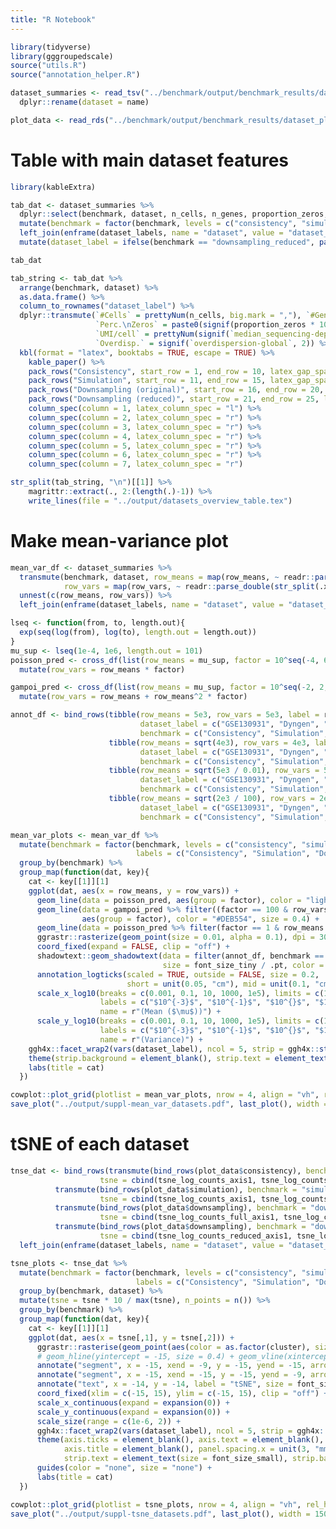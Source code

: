 ```yaml
---
title: "R Notebook"
---
```





```r
library(tidyverse)
library(gggroupedscale)
source("utils.R")
source("annotation_helper.R")
```



```r
dataset_summaries <- read_tsv("../benchmark/output/benchmark_results/dataset_summaries.tsv") %>%
  dplyr::rename(dataset = name)

plot_data <- read_rds("../benchmark/output/benchmark_results/dataset_plot_data.RDS")
```

# Table with main dataset features

```r
library(kableExtra)
```


```r
tab_dat <- dataset_summaries %>%
  dplyr::select(benchmark, dataset, n_cells, n_genes, proportion_zeros, quantile099_count, `median_sequencing-depth`, `overdispersion-global`) %>%
  mutate(benchmark = factor(benchmark, levels = c("consistency", "simulation", "downsampling_full", "downsampling_reduced"))) %>%
  left_join(enframe(dataset_labels, name = "dataset", value = "dataset_label")) %>%
  mutate(dataset_label = ifelse(benchmark == "downsampling_reduced", paste0(dataset_label, " "), dataset_label))

tab_dat
```

```r
tab_string <- tab_dat %>%
  arrange(benchmark, dataset) %>%
  as.data.frame() %>%
  column_to_rownames("dataset_label") %>%
  dplyr::transmute(`#Cells` = prettyNum(n_cells, big.mark = ","), `#Genes` = prettyNum(n_genes, big.mark = ","), 
                   `Perc.\nZeros` = paste0(signif(proportion_zeros * 100, 2),"%"), `99%\nQuant` = quantile099_count,
                   `UMI/cell` = prettyNum(signif(`median_sequencing-depth`, digits = 3), big.mark = ","),
                   `Overdisp.` = signif(`overdispersion-global`, 2)) %>%
  kbl(format = "latex", booktabs = TRUE, escape = TRUE) %>%
    kable_paper() %>%
    pack_rows("Consistency", start_row = 1, end_row = 10, latex_gap_space = "0mm") %>%
    pack_rows("Simulation", start_row = 11, end_row = 15, latex_gap_space = "3mm") %>%
    pack_rows("Downsampling (original)", start_row = 16, end_row = 20, latex_gap_space = "3mm") %>%
    pack_rows("Downsampling (reduced)", start_row = 21, end_row = 25, latex_gap_space = "3mm") %>%
    column_spec(column = 1, latex_column_spec = "l") %>%
    column_spec(column = 2, latex_column_spec = "r") %>%
    column_spec(column = 3, latex_column_spec = "r") %>%
    column_spec(column = 4, latex_column_spec = "r") %>%
    column_spec(column = 5, latex_column_spec = "r") %>%
    column_spec(column = 6, latex_column_spec = "r") %>%
    column_spec(column = 7, latex_column_spec = "r") 

str_split(tab_string, "\n")[[1]] %>%
    magrittr::extract(., 2:(length(.)-1)) %>%
    write_lines(file = "../output/datasets_overview_table.tex")
```

# Make mean-variance plot

```r
mean_var_df <- dataset_summaries %>%
  transmute(benchmark, dataset, row_means = map(row_means, ~ readr::parse_double(str_split(.x, ",")[[1]])),
            row_vars = map(row_vars, ~ readr::parse_double(str_split(.x, ",")[[1]]))) %>%
  unnest(c(row_means, row_vars)) %>%
  left_join(enframe(dataset_labels, name = "dataset", value = "dataset_label"))
```

```r
lseq <- function(from, to, length.out){
  exp(seq(log(from), log(to), length.out = length.out))
}
mu_sup <- lseq(1e-4, 1e6, length.out = 101)
poisson_pred <- cross_df(list(row_means = mu_sup, factor = 10^seq(-4, 6))) %>%
  mutate(row_vars = row_means * factor)

gampoi_pred <- cross_df(list(row_means = mu_sup, factor = 10^seq(-2, 2, by = 2))) %>%
  mutate(row_vars = row_means + row_means^2 * factor) 
```


```r
annot_df <- bind_rows(tibble(row_means = 5e3, row_vars = 5e3, label = r"($\mathbb{V}\textrm{ar}=\mu$)",
                             dataset_label = c("GSE130931", "Dyngen", "HEK (ss3)"), 
                             benchmark = c("Consistency", "Simulation", "Downsampling"), hjust = 0, vjust = 0.5, angle = 45),
                      tibble(row_means = sqrt(4e3), row_vars = 4e3, label = r"($\mathbb{V}\textrm{ar}=\mu+1\mu^2$)",
                             dataset_label = c("GSE130931", "Dyngen", "HEK (ss3)"), 
                             benchmark = c("Consistency", "Simulation", "Downsampling"), hjust = 0, vjust = 0.4, angle = atan(2) / pi * 180),
                      tibble(row_means = sqrt(5e3 / 0.01), row_vars = 5e3, label = r"($\mathbb{V}\textrm{ar}=\mu+0.01mu^2$)",
                             dataset_label = c("GSE130931", "Dyngen", "HEK (ss3)"), 
                             benchmark = c("Consistency", "Simulation", "Downsampling"), hjust = 0, vjust = 0.4, angle = atan(2) / pi * 180),
                      tibble(row_means = sqrt(2e3 / 100), row_vars = 2e3, label = r"($\mathbb{V}\textrm{ar}=\mu+100\mu^2$)",
                             dataset_label = c("GSE130931", "Dyngen", "HEK (ss3)"), 
                             benchmark = c("Consistency", "Simulation", "Downsampling"), hjust = 0, vjust = 0.4, angle = atan(2) / pi * 180))

mean_var_plots <- mean_var_df %>%
  mutate(benchmark = factor(benchmark, levels = c("consistency", "simulation", "downsampling_full", "downsampling_reduced"),
                            labels = c("Consistency", "Simulation", "Downsampling (original)", "Downsampling (reduced)"))) %>%
  group_by(benchmark) %>%
  group_map(function(dat, key){
    cat <- key[[1]][1]
    ggplot(dat, aes(x = row_means, y = row_vars)) +
      geom_line(data = poisson_pred, aes(group = factor), color = "lightgray", size = 0.1) +
      geom_line(data = gampoi_pred %>% filter((factor == 100 & row_vars < 1.5e3) | (factor != 100 & row_vars < 4e3)),
                aes(group = factor), color = "#DEB554", size = 0.4) +
      geom_line(data = poisson_pred %>% filter(factor == 1 & row_means < 4e3), aes(group = factor), color = "#C981DE", size = 0.8) +
      ggrastr::rasterize(geom_point(size = 0.01, alpha = 0.1), dpi = 300) +
      coord_fixed(expand = FALSE, clip = "off") +
      shadowtext::geom_shadowtext(data = filter(annot_df, benchmark == cat), aes(label = label, angle = angle, hjust = hjust, vjust = vjust),
                                  size = font_size_tiny / .pt, color = "black", bg.colour = "white", parse = FALSE) +
      annotation_logticks(scaled = TRUE, outside = FALSE, size = 0.2,
                          short = unit(0.05, "cm"), mid = unit(0.1, "cm"), long = unit(0.15, "cm")) +
      scale_x_log10(breaks = c(0.001, 0.1, 10, 1000, 1e5), limits = c(1e-3, 1e5),
                    labels = c("$10^{-3}$", "$10^{-1}$", "$10^{}$", "$10^3$", "$10^5$"),
                    name = r"(Mean ($\mu$))") +
      scale_y_log10(breaks = c(0.001, 0.1, 10, 1000, 1e5), limits = c(1e-3, 1e6),
                    labels = c("$10^{-3}$", "$10^{-1}$", "$10^{}$", "$10^3$", "$10^5$"),
                    name = r"(Variance)") +
    ggh4x::facet_wrap2(vars(dataset_label), ncol = 5, strip = ggh4x::strip_vanilla(clip = "off")) +
    theme(strip.background = element_blank(), strip.text = element_text(hjust = 0), panel.spacing.x = unit(4, "mm")) +
    labs(title = cat)
  })

cowplot::plot_grid(plotlist = mean_var_plots, nrow = 4, align = "vh", rel_heights = c(2.2, 1.3, 1.3, 1.3), axis = "l")
save_plot("../output/suppl-mean_var_datasets.pdf", last_plot(), width = 150, height = 180, units = "mm", latex_support = TRUE)
```


# tSNE of each dataset

```r
tnse_dat <- bind_rows(transmute(bind_rows(plot_data$consistency), benchmark = "consistency", dataset = name, cluster, 
                    tsne = cbind(tsne_log_counts_axis1, tsne_log_counts_axis2)),
          transmute(bind_rows(plot_data$simulation), benchmark = "simulation", dataset = simulator, cluster, 
                    tsne = cbind(tsne_log_counts_axis1, tsne_log_counts_axis2)),
          transmute(bind_rows(plot_data$downsampling), benchmark = "downsampling_full", dataset = name, cluster, 
                    tsne = cbind(tsne_log_counts_full_axis1, tsne_log_counts_full_axis2)),
          transmute(bind_rows(plot_data$downsampling), benchmark = "downsampling_reduced", dataset = name, cluster, 
                    tsne = cbind(tsne_log_counts_reduced_axis1, tsne_log_counts_reduced_axis2))) %>%
  left_join(enframe(dataset_labels, name = "dataset", value = "dataset_label"))
```

```r
tsne_plots <- tnse_dat %>%
  mutate(benchmark = factor(benchmark, levels = c("consistency", "simulation", "downsampling_full", "downsampling_reduced"),
                            labels = c("Consistency", "Simulation", "Downsampling (original)", "Downsampling (reduced)"))) %>%
  group_by(benchmark, dataset) %>%
  mutate(tsne = tsne * 10 / max(tsne), n_points = n()) %>%
  group_by(benchmark) %>%
  group_map(function(dat, key){
    cat <- key[[1]][1]
    ggplot(dat, aes(x = tsne[,1], y = tsne[,2])) +
      ggrastr::rasterise(geom_point(aes(color = as.factor(cluster), size = 1/n_points)), dpi = 300, dev = "ragg", scale = 0.25) +
      # geom_hline(yintercept = -15, size = 0.4) + geom_vline(xintercept = -15, size = 0.4) +
      annotate("segment", x = -15, xend = -9, y = -15, yend = -15, arrow = arrow(length = unit(0.5, "mm"))) +
      annotate("segment", x = -15, xend = -15, y = -15, yend = -9, arrow = arrow(length = unit(0.5, "mm"))) +
      annotate("text", x = -14, y = -14, label = "tSNE", size = font_size_tiny / .pt, vjust = 0, hjust = 0) +
      coord_fixed(xlim = c(-15, 15), ylim = c(-15, 15), clip = "off") +
      scale_x_continuous(expand = expansion(0)) +
      scale_y_continuous(expand = expansion(0)) +
      scale_size(range = c(1e-6, 2)) +
      ggh4x::facet_wrap2(vars(dataset_label), ncol = 5, strip = ggh4x::strip_vanilla(clip = "off")) +
      theme(axis.ticks = element_blank(), axis.text = element_blank(), axis.line = element_blank(),
            axis.title = element_blank(), panel.spacing.x = unit(3, "mm"),
            strip.text = element_text(size = font_size_small), strip.background = element_blank()) +
      guides(color = "none", size = "none") +
      labs(title = cat)
  })

cowplot::plot_grid(plotlist = tsne_plots, nrow = 4, align = "vh", rel_heights = c(2.2, 1.2, 1.2, 1.2), axis = "l")
save_plot("../output/suppl-tsne_datasets.pdf", last_plot(), width = 150, height = 180, units = "mm", latex_support = TRUE)
```

